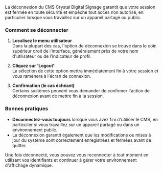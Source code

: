 La déconnexion du CMS Crystal Digital Signage garantit que votre session est fermée en toute sécurité et empêche tout accès non autorisé, en particulier lorsque vous travaillez sur un appareil partagé ou public.

### Comment se déconnecter

1. **Localisez le menu utilisateur**\
   Dans la plupart des cas, l'option de déconnexion se trouve dans le coin supérieur droit de l'interface, généralement près de votre nom d'utilisateur ou de l'indicateur de profil.

2. **Cliquez sur 'Logout'**\
   La sélection de cette option mettra immédiatement fin à votre session et vous ramènera à l'écran de connexion.

3. **Confirmation (le cas échéant)**\
   Certains systèmes peuvent vous demander de confirmer l'action de déconnexion avant de mettre fin à la session.

### Bonnes pratiques

* **Déconnectez-vous toujours** lorsque vous avez fini d'utiliser le CMS, en particulier si vous travaillez sur un appareil partagé ou dans un environnement public.
* La déconnexion garantit également que les modifications ou mises à jour du système sont correctement enregistrées et fermées avant de quitter.

Une fois déconnecté, vous pouvez vous reconnecter à tout moment en utilisant vos identifiants et continuer à gérer votre environnement d'affichage dynamique.
